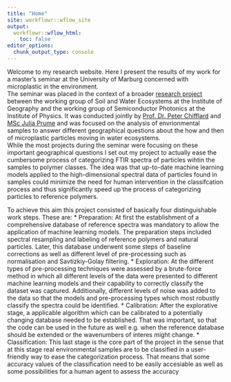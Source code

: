 ```yaml
---
title: "Home"
site: workflowr::wflow_site
output:
  workflowr::wflow_html:
    toc: false
editor_options:
  chunk_output_type: console
---
```


Welcome to my research website. Here I present the results of my work for a master's seminar at the University of Marburg concerned with microplastic in the environment.  
The seminar was placed in the context of a broader [research project](https://www.uni-marburg.de/administration/verwaltung/stab/umr2027/aktuelleprojekte/gefoerdertes/mikroplastik) between the working group of Soil and Water Ecosystems at the Institute of Geography and the working group of Semiconductor Photonics at the Institute of Physics. It was conducted jointly by [Prof. Dr. Peter Chifflard](https://www.uni-marburg.de/de/fb19/fachbereich/staff/prof-dr-peter-chifflard) and [MSc Julia Prume](https://www.uni-marburg.de/de/fb13/halbleiterphotonik/team) and was focused on the analysis of envrionmental samples to answer different geographical questions about the how and then of microplastic particles moving in water ecosystems.  
While the most projects during the seminar were focusing on these important geographical questions I set out my project to actually ease the cumbersome process of categorizing FTIR spectra of particles wihtin the samples to polymer classes. The idea was that up-to-date machine learning models applied to the high-dimensional spectral data of particles found in samples could minimize the need for human intervention in the classifcation process and thus significantly speed up the process of categorizing particles to reference polymers.  

To achieve this aim this project consisted of basically four distinguishable work steps. These are:
 * Preparation: At first the establishment of a comprehensive database of reference spectra was mandatory to allow the application of machine learning models. The preparation steps included spectral resampling and labeling of reference polymers and natural particles. Later, this database underwent some steps of baseline corrections as well as different level of pre-processing such as normalisation and Savtizkiy-Golay filtering.
 * Exploration: At the different types of pre-processing techniques were assessed by a brute-force method in which all different levels of the data were presented to different machine learning models and their capability to correctly classify the dataset was captured. Additionally, different levels of noise was added to the data so that the models and pre-processing types which most robustly classify the spectra could be identified.
 * Calibration: After the explorative stage, a applicable algorithm which can be calibrated to a potentially changing database needed to be established. That was important, so that the code can be used in the future as well e.g. when the reference database should be extended or the wavenumbers of interes might change.
 * Classification: This last stage is the core part of the project in the sense that at this stage real environmental samples are to be classified in a user-friendly way to ease the categorization process. That means that some accuracy values of the classification need to be easily accesiable as well as some possibilities for a human agent to assess the accuracy 
